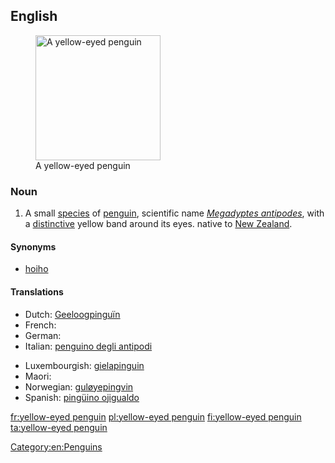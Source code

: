 ==English==
{{wikipedia}}
[[Image:MegadyptesAntipodes.jpg|200px|thumb|right|A yellow-eyed penguin]]

===Noun===
{{en-noun|head=[[yellow]]-[[eyed]] [[penguin]]}}

# A small [[species]] of [[penguin]], scientific name ''[[Megadyptes antipodes]]'', with a [[distinctive]] yellow band around its eyes. native to [[New Zealand]].

====Synonyms====
* [[hoiho]]

====Translations====
{{trans-top|Penguin}}
* Dutch: [[Geeloogpinguïn]]
* French: {{t+|fr|manchot antipode|m}}
* German: {{t-|de|Gelbaugenpinguin|m}}
* Italian: [[penguino degli antipodi]] {{m}}
{{trans-mid}}
* Luxembourgish: [[gielapinguin]]
* Maori: {{t-|mi|hoiho}}
* Norwegian: [[guløyepingvin]]
* Spanish: [[pingüino ojigualdo ]] {{m}}
{{trans-bottom}}

[[Category:en:Penguins]]

[[fr:yellow-eyed penguin]]
[[pl:yellow-eyed penguin]]
[[fi:yellow-eyed penguin]]
[[ta:yellow-eyed penguin]]